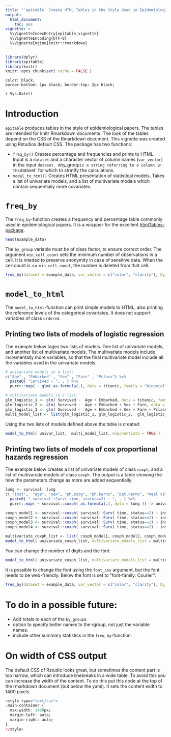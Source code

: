 ```yaml
---
title: "`epitable` Create HTML Tables in the Style Used in Epidemiological Papers"
output:
  html_document:
    toc: yes
vignette: >
  %\VignetteIndexEntry{epitable_vignette}
  %\VignetteEncoding{UTF-8}
  %\VignetteEngine{knitr::rmarkdown}
---
```



<style type="text/css">
.main-container {
  max-width: 1400px;
  margin-left: auto;
  margin-right: auto;
}



</style>




```r
library(dplyr)
library(epitable)
library(knitr)
knitr::opts_chunk$set( cache = FALSE )
```


    color: black;
    border-bottom: 1px black; border-top: 2px black;

`r Sys.Date()`

# Introduction
`epitable` produces tables in the style of epidemiological papers. The tables are intended for knitr Rmarkdown documents. The look of the tables depend on the CSS of the Rmarkdown document. This vignette was created using Rstudios default CSS. The package has two functions:

* `freq_by()` Creates percentage and frequencies and prints to HTML. Input is a `dataset` and a character vector of column names (`var_vector`) in the input `dataset. A `by_group` is a string referring to a column in the `dataset` for which to stratify the calculations.  
* `model_to_html()` Creates HTML presentation of statistical models. Takes a list of univariate models, and a list of multivariate models which contain sequentially more covariates. 



# `freq_by`
The `freq_by`-function creates a frequency and percentage table commonly used in epidemiological papers. It is a wrapper for the excellent  [htmlTables-package](https://cran.r-project.org/package=htmlTable). 

```r
head(example_data) 
```

The `by_group` variable must be of class factor, to ensure correct order. The argument `min_cell_count` sets the minimum number of observations in a cell. It is inteded to preserve anonymity in case of sensitive data. When the cell count is <= `min_cell_count`, the number is deleted from that cell. 

```r
freq_by(dataset = example_data, var_vector = c("color", "clarity"), by_group = "cut" )
```




# `model_to_html`

The `model_to_html`-function can print simple models to HTML, also printing the reference levels of the categorical covariates. It does not support variables of class `ordered`. 

## Printing two lists of models of logistic regression

The example below tages two lists of models. One list of univariate models, and another list of multivariate models. The multivariate models include incrementally more variables, so that the final multivariate model include all the variables used in the univariate models. 

```r
# univariate models in a list:
c("Age" , "Embarked" , "Sex" , "Fare" , "Pclass") %>%
  paste0( "Survived ~ ", . ) %>%
  purrr::map( ~ glm( as.formula(.), data = titanic, family = "binomial" )) -> univar_list

# multivariate models in a list:
glm_logistic_1 <- glm( Survived ~  Age + Embarked, data = titanic, family = "binomial")
glm_logistic_2 <- glm( Survived ~  Age + Embarked + Sex + Fare, data = titanic, family = "binomial")
glm_logistic_3 <- glm( Survived ~  Age + Embarked + Sex + Fare + Pclass, data = titanic, family = "binomial")
multi_model_list <- list(glm_logistic_1, glm_logistic_2,  glm_logistic_3 )

```


Using the two lists of models defined above the table is created:

```r
model_to_html( univar_list,  multi_model_list, exponentiate = TRUE )
```

## Printing two lists of models of cox proportional hazards regression

The example below creates a list of univariate models of class `coxph`, and a list of multivariate models of class `coxph`. The output is a table showing the how the parameters change as more are added sequentially.

```r
lung <- survival::lung
c( "inst",  "age", "sex", "ph.ecog", "ph.karno", "pat.karno", "meal.cal", "wt.loss" )  %>%
  paste0( " survival::Surv( time, status==2) ~ ", . ) %>%
  purrr::map( ~ survival::coxph( as.formula(.), data = lung )) -> univariate_coxph_list

coxph_model1 <- survival::coxph( survival::Surv( time, status==2) ~ inst + age + sex, lung)
coxph_model2 <- survival::coxph( survival::Surv( time, status==2) ~ inst + age + sex + ph.ecog + ph.karno, lung)
coxph_model3 <- survival::coxph( survival::Surv( time, status==2) ~ inst + age + sex + ph.ecog + ph.karno + pat.karno, lung)
coxph_model4 <- survival::coxph( survival::Surv( time, status==2) ~ inst + age + sex + ph.ecog + ph.karno + pat.karno + meal.cal + wt.loss, lung)

multivariate_coxph_list <- list( coxph_model1, coxph_model2, coxph_model3, coxph_model4 )
model_to_html( univariate_coxph_list, multivariate_models_list = multivariate_coxph_list )
```



You can change the number of digits and the font:

```r
model_to_html( univariate_coxph_list, multivariate_models_list = multivariate_coxph_list, font_css = "font-family: Times;", decimals_estimate = 4)
```



It is possible to change the font using the `font_css` argument, but the font needs to be web-friendly. Below the font is set to "font-family: Courier":
```r
freq_by(dataset = example_data, var_vector = c("color", "clarity"), by_group = "cut", font_css = "font-family: Arial" )
```









# To do in a possible future:

* Add totals to each of the `by_group`s
* option to specify better names to the rgroup, not just the variable names.
* include other summary statistics in the `freq_by`-function.


# On width of CSS output

The default CSS of Rstudio looks great, but sometimes the content part is too narrow, which can introduce linebreaks in a wide table. To avoid this you can increase 
the width of the content. To do this put this code at the top of the rmarkdown document (but below the yaml). It sets the content width to 1400 pixels.

```r
<style type="text/css">
.main-container {
  max-width: 1400px;
  margin-left: auto;
  margin-right: auto;
}
</style>
```




